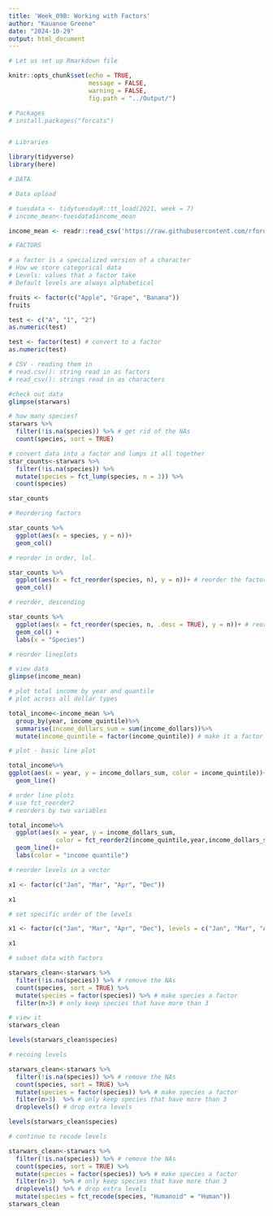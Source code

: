 ```yaml
---
title: 'Week_09B: Working with Factors'
author: "Kauanoe Greene"
date: "2024-10-29"
output: html_document
---
```


```r

# Let us set up Rmarkdown file

knitr::opts_chunk$set(echo = TRUE, 
                      message = FALSE, 
                      warning = FALSE, 
                      fig.path = "../Output/")
```


```r

# Packages
# install.packages("forcats")


# Libraries

library(tidyverse)
library(here)

```


```r
# DATA

# Data upload

# tuesdata <- tidytuesdayR::tt_load(2021, week = 7)
# income_mean<-tuesdata$income_mean

income_mean <- readr::read_csv('https://raw.githubusercontent.com/rfordatascience/tidytuesday/master/data/2021/2021-02-09/income_mean.csv')
```
```r

# FACTORS

# a factor is a specialized version of a character
# How we store categorical data
# Levels: values that a factor take
# Default levels are always alphabetical

fruits <- factor(c("Apple", "Grape", "Banana"))
fruits

test <- c("A", "1", "2")
as.numeric(test)

test <- factor(test) # convert to a factor
as.numeric(test)


```
```r

# CSV - reading them in
# read.csv(): string read in as factors
# read_csv(): strings read in as characters

```
```r

#check out data
glimpse(starwars)

# how many species?
starwars %>% 
  filter(!is.na(species)) %>% # get rid of the NAs
  count(species, sort = TRUE)

```

```r

# convert data into a factor and lumps it all together
star_counts<-starwars %>%
  filter(!is.na(species)) %>%
  mutate(species = fct_lump(species, n = 3)) %>%
  count(species)

star_counts

```

```r

# Reordering factors

star_counts %>%
  ggplot(aes(x = species, y = n))+
  geom_col()

```

```r

# reorder in order, lol.

star_counts %>%
  ggplot(aes(x = fct_reorder(species, n), y = n))+ # reorder the factor of species by n
  geom_col()


```

```r

# reorder, descending

star_counts %>%
  ggplot(aes(x = fct_reorder(species, n, .desc = TRUE), y = n))+ # reorder the factor of species by n
  geom_col() +
  labs(x = "Species")

```

```r

# reorder lineplots

# view data
glimpse(income_mean)

```

```r

# plot total income by year and quantile
# plot across all dollar types

total_income<-income_mean %>%
  group_by(year, income_quintile)%>%
  summarise(income_dollars_sum = sum(income_dollars))%>%
  mutate(income_quintile = factor(income_quintile)) # make it a factor

# plot - basic line plot

total_income%>%
ggplot(aes(x = year, y = income_dollars_sum, color = income_quintile))+
  geom_line()
```

```r

# order line plots
# use fct_reorder2
# reorders by two variables

total_income%>%
  ggplot(aes(x = year, y = income_dollars_sum, 
             color = fct_reorder2(income_quintile,year,income_dollars_sum)))+
  geom_line()+
  labs(color = "income quantile")


```

```r

# reorder levels in a vector

x1 <- factor(c("Jan", "Mar", "Apr", "Dec"))

x1

# set specific order of the levels

x1 <- factor(c("Jan", "Mar", "Apr", "Dec"), levels = c("Jan", "Mar", "Apr", "Dec"))

x1

```

```r

# subset data with factors

starwars_clean<-starwars %>% 
  filter(!is.na(species)) %>% # remove the NAs
  count(species, sort = TRUE) %>%
  mutate(species = factor(species)) %>% # make species a factor
  filter(n>3) # only keep species that have more than 3

# view it
starwars_clean

levels(starwars_clean$species)

```
```r

# recoing levels

starwars_clean<-starwars %>% 
  filter(!is.na(species)) %>% # remove the NAs
  count(species, sort = TRUE) %>%
  mutate(species = factor(species)) %>% # make species a factor 
  filter(n>3)  %>% # only keep species that have more than 3 
  droplevels() # drop extra levels

levels(starwars_clean$species)

```

```r

# continue to recode levels

starwars_clean<-starwars %>% 
  filter(!is.na(species)) %>% # remove the NAs
  count(species, sort = TRUE) %>%
  mutate(species = factor(species)) %>% # make species a factor 
  filter(n>3)  %>% # only keep species that have more than 3 
  droplevels() %>% # drop extra levels 
  mutate(species = fct_recode(species, "Humanoid" = "Human"))
starwars_clean


```

